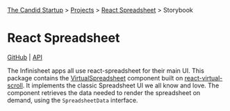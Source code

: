 

<Meta title="react-spreadsheet"/>

[The Candid Startup](https://thecandidstartup.org) > [Projects](https://www.thecandidstartup.org/projects.html) > [React Spreadsheet](https://www.thecandidstartup.org/topics/react-spreadsheet.html) > Storybook

# React Spreadsheet

[GitHub](https://github.com/TheCandidStartup/infinisheet/tree/main/packages/react-spreadsheet) | [API](https://www.thecandidstartup.org/infinisheet/modules/_candidstartup_react-spreadsheet.html)

The Infinisheet apps all use react-spreadsheet for their main UI. This package contains the [VirtualSpreadsheet](?path=/docs/react-spreadsheet-virtualspreadsheet--docs) component built on [react-virtual-scroll](?path=/docs/react-virtual-scroll--docs). It implements the classic Spreadsheet UI we all know and love. The component retrieves the data needed to render the spreadsheet on demand, using the `SpreadsheetData` interface.

<Canvas of={Stories.TestData}/>
